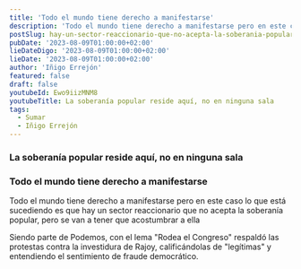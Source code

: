 ```yaml
---
title: 'Todo el mundo tiene derecho a manifestarse'
description: 'Todo el mundo tiene derecho a manifestarse pero en este caso lo que está sucediendo es que hay un sector reaccionario que no acepta la soberanía popular, pero se van a tener que acostumbrar a ella'
postSlug: hay-un-sector-reaccionario-que-no-acepta-la-soberania-popular
pubDate: '2023-08-09T01:00:00+02:00'
lieDateDigo: '2023-08-09T01:00:00+02:00'
lieDate: '2023-08-09T01:00:00+02:00'
author: 'Iñigo Errejón'
featured: false
draft: false
youtubeId: Ewo9iizMNM8
youtubeTitle: La soberanía popular reside aquí, no en ninguna sala
tags:
  - Sumar
  - Iñigo Errejón
---
```



<VideoBlocks>
  <div slot="before">
    <Media
      id="Ewo9iizMNM8"
      title="La soberanía popular reside aquí, no en ninguna sala"
    />
    <h3>La soberanía popular reside aquí, no en ninguna sala</h3>
  </div>
  <div slot="after">
    <Media
      id="Da98Hds_dVc"
      title="Todo el mundo tiene derecho a manifestarse"
    />
    <h3>Todo el mundo tiene derecho a manifestarse</h3>
    <p>
      Todo el mundo tiene derecho a manifestarse pero en este caso lo que está
      sucediendo es que hay un sector reaccionario que no acepta la soberanía
      popular, pero se van a tener que acostumbrar a ella
    </p>
  </div>
</VideoBlocks>

<Timeline>
  <TimelineItem title="Rodea el Congreso" date="28 octubre 2016">
    <p>
      Siendo parte de Podemos, con el lema "Rodea el Congreso" respaldó las protestas contra la investidura de Rajoy, calificándolas de "legítimas" y entendiendo el sentimiento de fraude democrático.
    </p>
    <Media id="H0TBntd1pGI" title="Rodea el Congreso" />
  </TimelineItem>
</Timeline>

